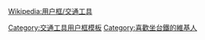 {{Userbox
  |id=[[File:ROC Taiwan Railways Administration Logo.svg|50px]]
  |id-c=white
  |id-fc=navy
  |id-s=14
  |info=這個用戶喜歡乘坐'''[[台鐵]]'''。
  |info-c=white
  |border-c=blue
  |info-s=10
  |info-fc=navy
  |border-s=1
}}
<noinclude>
{{Clear}}
[[Wikipedia:用户框/交通工具]]
[[Category:交通工具用户框模板]]
</noinclude><includeonly>[[Category:喜歡坐台鐵的維基人]]</includeonly>
